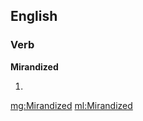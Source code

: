 ==English==

===Verb===
'''Mirandized'''

# {{past of|[[Mirandize]]}}

[[mg:Mirandized]]
[[ml:Mirandized]]